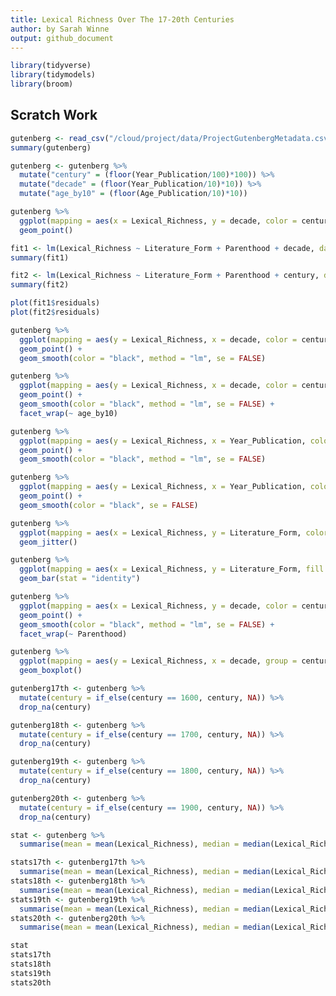 ```yaml
---
title: Lexical Richness Over The 17-20th Centuries
author: by Sarah Winne
output: github_document
---
```


```r
library(tidyverse)
library(tidymodels)
library(broom)
```

## Scratch Work

```r
gutenberg <- read_csv("/cloud/project/data/ProjectGutenbergMetadata.csv")
summary(gutenberg)
```

```r
gutenberg <- gutenberg %>%
  mutate("century" = (floor(Year_Publication/100)*100)) %>%
  mutate("decade" = (floor(Year_Publication/10)*10)) %>%
  mutate("age_by10" = (floor(Age_Publication/10)*10))
```

```r
gutenberg %>%
  ggplot(mapping = aes(x = Lexical_Richness, y = decade, color = century, alpha = .1)) +
  geom_point()
```

``` r
fit1 <- lm(Lexical_Richness ~ Literature_Form + Parenthood + decade, data = gutenberg)
summary(fit1)
```

``` r
fit2 <- lm(Lexical_Richness ~ Literature_Form + Parenthood + century, data = gutenberg)
summary(fit2)
```

``` r
plot(fit1$residuals)
plot(fit2$residuals)
```

```r
gutenberg %>%
  ggplot(mapping = aes(y = Lexical_Richness, x = decade, color = century, alpha = .1)) +
  geom_point() +
  geom_smooth(color = "black", method = "lm", se = FALSE) 
```

```r
gutenberg %>%
  ggplot(mapping = aes(y = Lexical_Richness, x = decade, color = century, alpha = .1)) +
  geom_point() +
  geom_smooth(color = "black", method = "lm", se = FALSE) +
  facet_wrap(~ age_by10)
```

```r
gutenberg %>%
  ggplot(mapping = aes(y = Lexical_Richness, x = Year_Publication, color = century, alpha = .1)) +
  geom_point() +
  geom_smooth(color = "black", method = "lm", se = FALSE)
```

```r
gutenberg %>%
  ggplot(mapping = aes(y = Lexical_Richness, x = Year_Publication, color = century, alpha = .1)) +
  geom_point() +
  geom_smooth(color = "black", se = FALSE)
```

```r
gutenberg %>%
  ggplot(mapping = aes(x = Lexical_Richness, y = Literature_Form, color = century, alpha = .1)) +
  geom_jitter()
```

```r
gutenberg %>%
  ggplot(mapping = aes(x = Lexical_Richness, y = Literature_Form, fill = century)) +
  geom_bar(stat = "identity")
```

```r
gutenberg %>%
  ggplot(mapping = aes(x = Lexical_Richness, y = decade, color = century, alpha = .1)) +
  geom_point() +
  geom_smooth(color = "black", method = "lm", se = FALSE) +
  facet_wrap(~ Parenthood)
```

```r
gutenberg %>%
  ggplot(mapping = aes(y = Lexical_Richness, x = decade, group = century, alpha = 0.1)) +
  geom_boxplot()
```

```r
gutenberg17th <- gutenberg %>%
  mutate(century = if_else(century == 1600, century, NA)) %>%
  drop_na(century)
```

```r
gutenberg18th <- gutenberg %>%
  mutate(century = if_else(century == 1700, century, NA)) %>%
  drop_na(century)
```

```r
gutenberg19th <- gutenberg %>%
  mutate(century = if_else(century == 1800, century, NA)) %>%
  drop_na(century)
```

```r
gutenberg20th <- gutenberg %>%
  mutate(century = if_else(century == 1900, century, NA)) %>%
  drop_na(century)
```

```r
stat <- gutenberg %>%
  summarise(mean = mean(Lexical_Richness), median = median(Lexical_Richness)) 
```

```r
stats17th <- gutenberg17th %>%
  summarise(mean = mean(Lexical_Richness), median = median(Lexical_Richness)) 
stats18th <- gutenberg18th %>%
  summarise(mean = mean(Lexical_Richness), median = median(Lexical_Richness)) 
stats19th <- gutenberg19th %>%
  summarise(mean = mean(Lexical_Richness), median = median(Lexical_Richness)) 
stats20th <- gutenberg20th %>%
  summarise(mean = mean(Lexical_Richness), median = median(Lexical_Richness)) 
```

```r
stat
stats17th
stats18th
stats19th
stats20th
```
